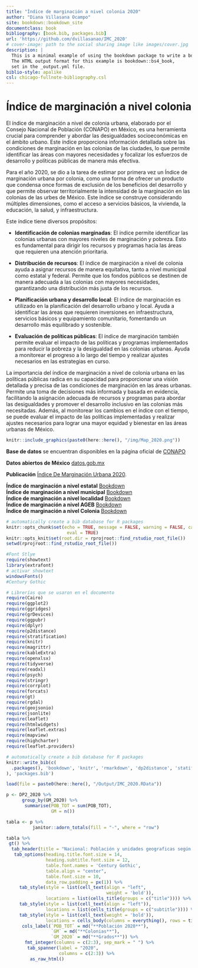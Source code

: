 ```yaml
--- 
title: "Índice de marginación a nivel colonia 2020"
author: "Diana Villasana Ocampo"
site: bookdown::bookdown_site
documentclass: book
bibliography: [book.bib, packages.bib]
url: 'https://github.com/dvillasanao/IMC_2020'
# cover-image: path to the social sharing image like images/cover.jpg
description: |
  This is a minimal example of using the bookdown package to write a book.
  The HTML output format for this example is bookdown::bs4_book,
  set in the _output.yml file.
biblio-style: apalike
csl: chicago-fullnote-bibliography.csl
---
```


# Índice de marginación a nivel colonia  {.unlisted .unnumbered}

El índice de marginación a nivel de colonia urbana, elaborado por el Consejo Nacional de Población (CONAPO) en México, es una herramienta crucial para comprender y abordar las desigualdades socioeconómicas en el ámbito urbano. Este índice proporciona información detallada sobre las condiciones de marginación en las colonias de las ciudades, lo que permite identificar las áreas con mayores necesidades y focalizar los esfuerzos de desarrollo y políticas públicas de manera más efectiva.   

Para el año 2020, se dio a la tarea de estimar por primera vez un Índice de marginación urbana por colonia, como una forma de ofrecer un producto que condensa once formas de exclusión de los beneficios del desarrollo y que permite observar territorialmente la intensidad de la marginación en las colonias de las urbes de México. Este índice se construye considerando múltiples dimensiones, como el acceso a servicios básicos, la vivienda, la educación, la salud, y infraestructura.    

Este índice tiene diversos propósitos:      

- **Identificación de colonias marginadas**: El índice permite identificar las colonias urbanas con mayores niveles de marginación y pobreza. Esto es fundamental para dirigir los recursos y programas hacia las áreas que requieren una atención prioritaria.      

- **Distribución de recursos**: El índice de marginación a nivel de colonia ayuda a asignar recursos de manera equitativa, tanto a nivel municipal como estatal y federal. Permite que los fondos públicos se destinen de manera adecuada a las colonias con mayores necesidades, garantizando una distribución más justa de los recursos.    

- **Planificación urbana y desarrollo local**: El índice de marginación es utilizado en la planificación del desarrollo urbano y local. Ayuda a identificar las áreas que requieren inversiones en infraestructura, servicios básicos y equipamiento comunitario, fomentando un desarrollo más equilibrado y sostenible.   

- **Evaluación de políticas públicas**: El índice de marginación también permite evaluar el impacto de las políticas y programas implementados para reducir la pobreza y la desigualdad en las colonias urbanas. Ayuda a monitorear el progreso a lo largo del tiempo y realizar ajustes necesarios en las estrategias en curso.    

La importancia del índice de marginación a nivel de colonia urbana en las políticas públicas radica en su capacidad para proporcionar una visión detallada y precisa de las condiciones de marginación en las áreas urbanas. Permite una toma de decisiones más informada y basada en evidencia, facilitando la asignación adecuada de recursos y programas para abordar las desigualdades y promover el desarrollo inclusivo en las colonias más necesitadas. Además, al monitorear los cambios en el índice con el tiempo, se puede evaluar el impacto de las políticas implementadas y realizar ajustes necesarios para lograr una mayor equidad y bienestar en las áreas urbanas de México.     


<a href="https://raw.githubusercontent.com/dvillasanao/IMC_2020/main/img/Map_2020.png" data-lightbox="image-1" data-title="Mapas">
```r
knitr::include_graphics(paste0(here::here(), "/img/Map_2020.png"))
```
</a>

**Base de datos** se encuentran disponibles en la página oficial de [CONAPO](https://www.gob.mx/conapo/documentos/indices-de-marginacion-2020-284372)   

**Datos abiertos de México** [datos.gob.mx](https://datos.gob.mx/busca/dataset/indice-de-marginacion-carencias-poblacionales-por-localidad-municipio-y-entidad)   

**Publicación** [Índice De Marginación Urbana 2020](https://www.gob.mx/cms/uploads/attachment/file/828844/urbana.pdf).    

**Índice de marginación a nivel estatal** [Bookdown](https://dvillasanao.github.io/IME_2010_2020/)   
**Índice de marginación a nivel municipal** [Bookdown](https://dvillasanao.github.io/IMM_2010-2020/)   
**Índice de marginación a nivel localidad** [Bookdown](https://dvillasanao.github.io/IML_2010_2020/)   
**Índice de marginación a nivel AGEB** [Bookdown](https://dvillasanao.github.io/IMU_2010-2020/)   
**Índice de marginación a nivel Colonia** [Bookdown](https://dvillasanao.github.io/IMC_2020/)     

```r
# automatically create a bib database for R packages
knitr::opts_chunk$set(echo = TRUE, message = FALSE, warning = FALSE, cache = TRUE, 
                       eval = TRUE)
knitr::opts_knit$set(root.dir = rprojroot::find_rstudio_root_file())
setwd(rprojroot::find_rstudio_root_file())
```  

```r
#Font Stlye
require(showtext)
library(extrafont)
# activar showtext
windowsFonts()
#Century Gothic
```


```r
# Librerías que se usaron en el documento
require(Cairo)
require(ggplot2)
require(ggridges)
require(grDevices)
require(ggpubr)
require(dplyr)
require(p2distance)
require(stratification)
require(knitr)
require(magrittr)
require(kableExtra)
require(openxlsx)
require(tidyverse)
require(readxl)
require(psych)
require(stringr)
require(corrplot)
require(forcats)
require(gt)
require(rgdal)      
require(geojsonio)
require(jsonlite)
require(leaflet)
require(htmlwidgets)
require(leaflet.extras)
require(mapview)
require(highcharter)
require(leaflet.providers)
```

```r
# automatically create a bib database for R packages
knitr::write_bib(c(
  .packages(), 'bookdown', 'knitr', 'rmarkdown', 'dp2distance', 'statification', 'corrplot'
), 'packages.bib')
```


```r
load(file = paste0(here::here(), "/Output/IMC_2020.RData"))

p <- DP2_2020 %>%
      group_by(GM_2020) %>%
       summarise(POB_TOT = sum(POB_TOT),
                 GM = n())

tabla <- p %>%
          janitor::adorn_totals(fill = "-", where = "row")

tabla %>% 
 gt() %>%
  tab_header(title = "Nacional: Población y unidades geograficas según el índice de marginación, 2020") %>%
   tab_options(heading.title.font.size = 14, 
               heading.subtitle.font.size = 12,
               table.font.names = 'Century Gothic',
               table.align = "center",
               table.font.size = 10,
               data_row.padding = px(1)) %>%
     tab_style(style = list(cell_text(align = "left",
                                      weight = 'bold')),
               locations = list(cells_title(groups = c("title")))) %>%
     tab_style(style = list(cell_text(align = "left")),
               locations = list(cells_title(groups = c("subtitle")))) %>%
     tab_style(style = list(cell_text(weight = 'bold')),
               locations = cells_body(columns = everything(), rows = tidyselect::last_col())) %>%
      cols_label(`POB_TOT` = md("**Población 2020**"),
                 `GM` = md("**Colonias**"),
                 `GM_2020` = md("**Grados**")) %>%
       fmt_integer(columns = c(2:3), sep_mark = " ") %>%
        tab_spanner(label = "2020",
                    columns = c(2:3)) %>%
         as_raw_html() 
```